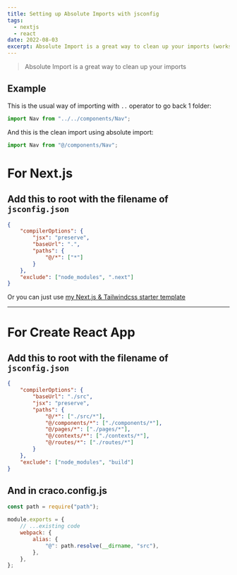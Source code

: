 ```yaml
---
title: Setting up Absolute Imports with jsconfig
tags:
  - nextjs
  - react
date: 2022-08-03
excerpt: Absolute Import is a great way to clean up your imports (works with Create React App and Nextjs).
---
```


> Absolute Import is a great way to clean up your imports

## Example

This is the usual way of importing with `..` operator to go back 1 folder:

<Copy />

```jsx
import Nav from "../../components/Nav";
```

And this is the clean import using absolute import:

<Copy />

```jsx
import Nav from "@/components/Nav";
```

# For Next.js

## Add this to root with the filename of `jsconfig.json`

<Copy />

```json
{
	"compilerOptions": {
		"jsx": "preserve",
		"baseUrl": ".",
		"paths": {
			"@/*": ["*"]
		}
	},
	"exclude": ["node_modules", ".next"]
}
```

Or you can just use
[my Next.js & Tailwindcss starter template](https://github.com/theodorusclarence/nextjs-tailwind-starter)

---

# For Create React App

## Add this to root with the filename of `jsconfig.json`

<Copy />

```json
{
	"compilerOptions": {
		"baseUrl": "./src",
		"jsx": "preserve",
		"paths": {
			"@/*": ["./src/*"],
			"@/components/*": ["./components/*"],
			"@/pages/*": ["./pages/*"],
			"@/contexts/*": ["./contexts/*"],
			"@/routes/*": ["./routes/*"]
		}
	},
	"exclude": ["node_modules", "build"]
}
```

## And in craco.config.js

<Copy />

```js
const path = require("path");

module.exports = {
	// ...existing code
	webpack: {
		alias: {
			"@": path.resolve(__dirname, "src"),
		},
	},
};
```
